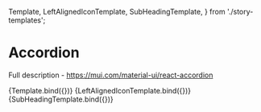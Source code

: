   Template,
  LeftAlignedIconTemplate,
  SubHeadingTemplate,
} from './story-templates';

<Meta title="Material-UI/Surfaces/Accordion" component={Accordion} />

# Accordion

Full description - https://mui.com/material-ui/react-accordion

<Canvas>
  <Story
    name="Basic"
    args={{
      classes: undefined,
      defaultExpanded: undefined,
      disabled: undefined,
      disableGutters: undefined,
      expanded: undefined,
      sx: { width: 600 },
    }}
  >
    {Template.bind({})}
  </Story>
  <Story
    name="Left Aligned Icon"
    args={{
      classes: undefined,
      defaultExpanded: undefined,
      disabled: undefined,
      disableGutters: undefined,
      expanded: undefined,
      sx: { width: 600 },
    }}
  >
    {LeftAlignedIconTemplate.bind({})}
  </Story>
  <Story
    name="With Sub-heading"
    args={{
      classes: undefined,
      defaultExpanded: undefined,
      disabled: undefined,
      disableGutters: undefined,
      expanded: undefined,
      sx: { width: 600 },
    }}
  >
    {SubHeadingTemplate.bind({})}
  </Story>
</Canvas>
